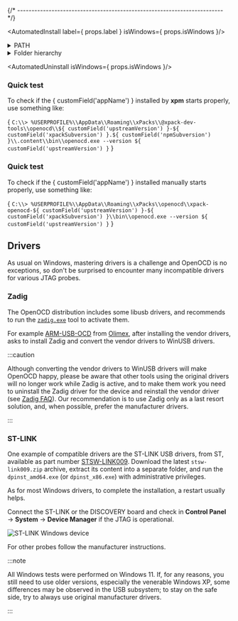



{/* ------------------------------------------------------------------------ */}

<AutomatedInstall label={ props.label } isWindows={ props.isWindows }/>

<details>
<summary>PATH</summary>

In order to access the { customField('appName') } binaries installed in
the central xPacks store,
the project build configurations need a PATH adjustment:

<CodeBlock language="sh"> {
`export PATH=$HOME/AppData/Roaming/xPacks/\@pack-dev-tools/openocd/${ customField('upstreamVersion') }-${ customField('xpackSubversion') }.${ customField('npmSubversion') }/.content/bin:$PATH`
} </CodeBlock>

:::tip

When not using the Git console, adjust the syntax for the
corresponding shell.

:::
</details>

<details>
<summary>Folder hierarchy</summary>

After install, the package creates a folder hierarchy like the following
(only the first two depth levels are shown):

<CodeBlock language="console"> {
`C:\> tree /f %USERPROFILE%\\AppData\\Roaming\\xPacks\\@xpack-dev-tools\\openocd\\${ customField('upstreamVersion') }-${ customField('xpackSubversion') }.${ customField('npmSubversion') }\\.content
Folder PATH listing
Volume serial number is B02D-925C
C:\\USERS\\ILG\\APPDATA\\ROAMING\\XPACKS\\@XPACK-DEV-TOOLS\\OPENOCD\\0.12.0-3.1\\.CONTENT
│   README.md
├───bin
│       libftdi1.dll
│       libusb-1.0.dll
│       openocd.exe
├───distro-info
│   └───licenses
└───openocd
    ├───angie
    ├───contrib
    ├───OpenULINK
    └───scripts`
} </CodeBlock>

No other files are installed in any system folders or other locations.

</details>

<AutomatedUninstall isWindows={ props.isWindows }/>

### Quick test

To check if the { customField('appName') } installed by **xpm** starts properly, use something like:

<CodeBlock language="console"> {
`C:\\> %USERPROFILE%\\AppData\\Roaming\\xPacks\\@xpack-dev-tools\\openocd\\${ customField('upstreamVersion') }-${ customField('xpackSubversion') }.${ customField('npmSubversion') }\\.content\\bin\\openocd.exe --version
${ customField('upstreamVersion') }`
} </CodeBlock>

<ManualInstall/>

<ManualInstallWindows/>

<ManualInstallInfo/>

### Quick test

To check if the { customField('appName') } installed manually starts properly, use something like:

<CodeBlock language="console"> {
`C:\\> %USERPROFILE%\\AppData\\Roaming\\xPacks\\openocd\\xpack-openocd-${ customField('upstreamVersion') }-${ customField('xpackSubversion') }\\bin\\openocd.exe --version
${ customField('upstreamVersion') }`
} </CodeBlock>


## Drivers

As usual on Windows, mastering drivers is a challenge and OpenOCD is no
exceptions, so don't be surprised to encounter many incompatible drivers
for various JTAG probes.

### Zadig

The OpenOCD distribution includes some libusb
drivers, and recommends to run the [`zadig.exe`](https://zadig.akeo.ie) tool to activate them.

For example
[ARM-USB-OCD](https://www.olimex.com/Products/ARM/JTAG/) from
[Olimex](https://www.olimex.com/), after installing the vendor drivers,
asks to install Zadig and convert the vendor drivers to WinUSB drivers.

:::caution

Although converting the vendor drivers
to WinUSB drivers will make OpenOCD happy, please be aware that other
tools using the original drivers will no longer work while Zadig is
active, and to make them work you need to uninstall the Zadig driver
for the device and reinstall the vendor driver (see
[Zadig FAQ](https://github.com/pbatard/libwdi/wiki/FAQ#Help_Zadig_replaced_the_driver_for_the_wrong_device_How_do_I_restore_it)).
Our
recommendation is to use Zadig only as a last resort solution, and, when
possible, prefer the manufacturer drivers.

:::

### ST-LINK

One example of compatible drivers are the ST-LINK USB drivers, from ST,
available as part number
[STSW-LINK009](https://www.st.com/web/en/catalog/tools/FM147/SC1887/PF260219).
Download the latest `stsw-link009.zip` archive, extract its content into a separate
folder, and run the `dpinst_amd64.exe` (or `dpinst_x86.exe`) with
administrative privileges.

As for most Windows drivers, to complete the installation, a restart
usually helps.

Connect the ST-LINK or the DISCOVERY board and check in **Control Panel** 
→ **System** → **Device Manager** if the JTAG is operational.

![ST-LINK Windows device](/img/windows-devices-stlink.png)

For other probes follow the manufacturer instructions.

:::note

All Windows tests were performed on Windows 11.
If, for any
reasons, you still need to use older versions, especially the venerable Windows XP,
some differences may be observed in the USB subsystem; to stay on the
safe side, try to always use original manufacturer drivers.

:::

